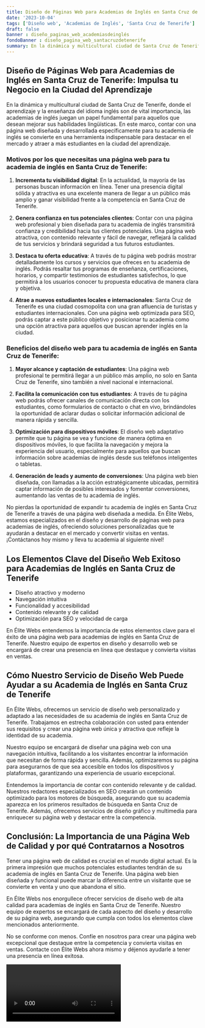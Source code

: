 ```yaml
---
title: Diseño de Páginas Web para Academias de Inglés en Santa Cruz de Tenerife
date: '2023-10-04'
tags: ['Diseño web', 'Academias de Inglés', 'Santa Cruz de Tenerife']
draft: false
banner : diseño_paginas_web_academiasdeinglés
fondoBanner : diseño_pagina_web_santacruzdetenerife
summary: En la dinámica y multicultural ciudad de Santa Cruz de Tenerife, donde el aprendizaje y la enseñanza del idioma inglés son de vital importancia, las academias de inglés juegan un papel fundamental para aquellos que desean mejorar sus habilidades lingüísticas. En este marco, contar con una página web diseñada y desarrollada específicamente para tu academia de inglés se convierte en una herramienta indispensable para destacar en el mercado y atraer a más estudiantes en la ciudad del aprendizaje.
---
```


## Diseño de Páginas Web para Academias de Inglés en Santa Cruz de Tenerife: Impulsa tu Negocio en la Ciudad del Aprendizaje

En la dinámica y multicultural ciudad de Santa Cruz de Tenerife, donde el aprendizaje y la enseñanza del idioma inglés son de vital importancia, las academias de inglés juegan un papel fundamental para aquellos que desean mejorar sus habilidades lingüísticas. En este marco, contar con una página web diseñada y desarrollada específicamente para tu academia de inglés se convierte en una herramienta indispensable para destacar en el mercado y atraer a más estudiantes en la ciudad del aprendizaje.

### Motivos por los que necesitas una página web para tu academia de inglés en Santa Cruz de Tenerife:

1. **Incrementa tu visibilidad digital**: En la actualidad, la mayoría de las personas buscan información en línea. Tener una presencia digital sólida y atractiva es una excelente manera de llegar a un público más amplio y ganar visibilidad frente a la competencia en Santa Cruz de Tenerife.

2. **Genera confianza en tus potenciales clientes**: Contar con una página web profesional y bien diseñada para tu academia de inglés transmitirá confianza y credibilidad hacia tus clientes potenciales. Una página web atractiva, con contenido relevante y fácil de navegar, reflejará la calidad de tus servicios y brindará seguridad a tus futuros estudiantes.

3. **Destaca tu oferta educativa**: A través de tu página web podrás mostrar detalladamente los cursos y servicios que ofreces en tu academia de inglés. Podrás resaltar tus programas de enseñanza, certificaciones, horarios, y compartir testimonios de estudiantes satisfechos, lo que permitirá a los usuarios conocer tu propuesta educativa de manera clara y objetiva.

4. **Atrae a nuevos estudiantes locales e internacionales**: Santa Cruz de Tenerife es una ciudad cosmopolita con una gran afluencia de turistas y estudiantes internacionales. Con una página web optimizada para SEO, podrás captar a este público objetivo y posicionar tu academia como una opción atractiva para aquellos que buscan aprender inglés en la ciudad.

### Beneficios del diseño web para tu academia de inglés en Santa Cruz de Tenerife:

1. **Mayor alcance y captación de estudiantes**: Una página web profesional te permitirá llegar a un público más amplio, no solo en Santa Cruz de Tenerife, sino también a nivel nacional e internacional.

2. **Facilita la comunicación con tus estudiantes**: A través de tu página web podrás ofrecer canales de comunicación directa con los estudiantes, como formularios de contacto o chat en vivo, brindándoles la oportunidad de aclarar dudas o solicitar información adicional de manera rápida y sencilla.

3. **Optimización para dispositivos móviles**: El diseño web adaptativo permite que tu página se vea y funcione de manera óptima en dispositivos móviles, lo que facilita la navegación y mejora la experiencia del usuario, especialmente para aquellos que buscan información sobre academias de inglés desde sus teléfonos inteligentes o tabletas.

4. **Generación de leads y aumento de conversiones**: Una página web bien diseñada, con llamadas a la acción estratégicamente ubicadas, permitirá captar información de posibles interesados y fomentar conversiones, aumentando las ventas de tu academia de inglés.

No pierdas la oportunidad de expandir tu academia de inglés en Santa Cruz de Tenerife a través de una página web diseñada a medida. En Élite Webs, estamos especializados en el diseño y desarrollo de páginas web para academias de inglés, ofreciendo soluciones personalizadas que te ayudarán a destacar en el mercado y convertir visitas en ventas. ¡Contáctanos hoy mismo y lleva tu academia al siguiente nivel!

<GifSeo />

<Cta />

## Los Elementos Clave del Diseño Web Exitoso para Academias de Inglés en Santa Cruz de Tenerife

- Diseño atractivo y moderno
- Navegación intuitiva
- Funcionalidad y accesibilidad
- Contenido relevante y de calidad
- Optimización para SEO y velocidad de carga

En Élite Webs entendemos la importancia de estos elementos clave para el éxito de una página web para academias de inglés en Santa Cruz de Tenerife. Nuestro equipo de expertos en diseño y desarrollo web se encargará de crear una presencia en línea que destaque y convierta visitas en ventas.

## Cómo Nuestro Servicio de Diseño Web Puede Ayudar a su Academia de Inglés en Santa Cruz de Tenerife

En Élite Webs, ofrecemos un servicio de diseño web personalizado y adaptado a las necesidades de su academia de inglés en Santa Cruz de Tenerife. Trabajamos en estrecha colaboración con usted para entender sus requisitos y crear una página web única y atractiva que refleje la identidad de su academia.

Nuestro equipo se encargará de diseñar una página web con una navegación intuitiva, facilitando a los visitantes encontrar la información que necesitan de forma rápida y sencilla. Además, optimizaremos su página para asegurarnos de que sea accesible en todos los dispositivos y plataformas, garantizando una experiencia de usuario excepcional.

Entendemos la importancia de contar con contenido relevante y de calidad. Nuestros redactores especializados en SEO crearán un contenido optimizado para los motores de búsqueda, asegurando que su academia aparezca en los primeros resultados de búsqueda en Santa Cruz de Tenerife. Además, ofrecemos servicios de diseño gráfico y multimedia para enriquecer su página web y destacar entre la competencia.

## Conclusión: La Importancia de una Página Web de Calidad y por qué Contratarnos a Nosotros

Tener una página web de calidad es crucial en el mundo digital actual. Es la primera impresión que muchos potenciales estudiantes tendrán de su academia de inglés en Santa Cruz de Tenerife. Una página web bien diseñada y funcional puede marcar la diferencia entre un visitante que se convierte en venta y uno que abandona el sitio.

En Élite Webs nos enorgullece ofrecer servicios de diseño web de alta calidad para academias de inglés en Santa Cruz de Tenerife. Nuestro equipo de expertos se encargará de cada aspecto del diseño y desarrollo de su página web, asegurando que cumpla con todos los elementos clave mencionados anteriormente.

No se conforme con menos. Confíe en nosotros para crear una página web excepcional que destaque entre la competencia y convierta visitas en ventas. Contacte con Élite Webs ahora mismo y déjenos ayudarle a tener una presencia en línea exitosa.

<Video />

<CtaBot job='Academias de Inglés' city='Santa Cruz de Tenerife'/>

<Gmaps query='Santa Cruz de Tenerife+españa+maps' />